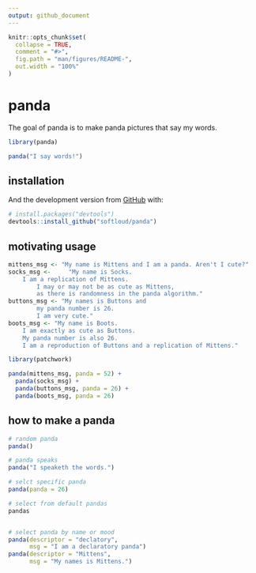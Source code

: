 ```yaml
---
output: github_document
---
```


<!-- README.md is generated from README.Rmd. Please edit that file -->

```r
knitr::opts_chunk$set(
  collapse = TRUE,
  comment = "#>",
  fig.path = "man/figures/README-",
  out.width = "100%"
)
```

# panda

<!-- badges: start -->
<!-- badges: end -->

The goal of panda is to make panda pictures that say my words.

```r
library(panda)

panda("I say words!")
```


## installation

And the development version from [GitHub](https://github.com/) with:

``` r
# install.packages("devtools")
devtools::install_github("softloud/panda")
```

## motivating usage
```r
mittens_msg <- "My name is Mittens and I am a panda. Aren't I cute?"
socks_msg <-     "My name is Socks.
    I am a replication of Mittens.
        I may or may not be as cute as Mittens, 
        as there is randomness in the panda algorithm."
buttons_msg <- "My names is Buttons and 
        my panda number is 26. 
        I am very cute."
boots_msg <- "My name is Boots. 
    I am exactly as cute as Buttons.
    My panda number is also 26. 
    I am a reproduction of Buttons and a replication of Mittens."

```


```r
library(patchwork)

panda(mittens_msg, panda = 52) +
  panda(socks_msg) +
  panda(buttons_msg, panda = 26) +
  panda(boots_msg, panda = 26)

```

## how to make a panda

```r
# random panda
panda()


```

```r
# panda speaks
panda("I speaketh the words.")

```


```r
# selct specific panda
panda(panda = 26)

```




```r
# select from default pandas
pandas



```

```r
# select panda by name or mood
panda(descriptor = "declatory",
      msg = "I am a declaratory panda")
panda(descriptor = "Mittens",
      msg = "My names is Mittens.")

```
